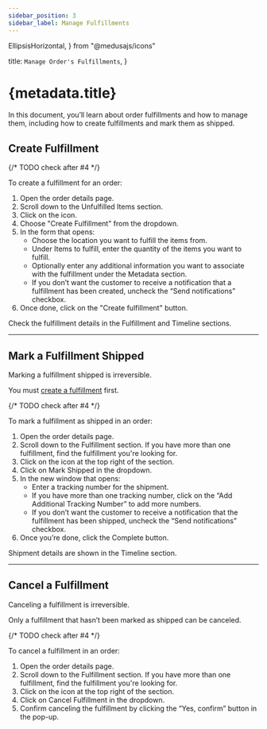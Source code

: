 ```yaml
---
sidebar_position: 3
sidebar_label: Manage Fulfillments
---
```


  EllipsisHorizontal, 
} from "@medusajs/icons"

  title: `Manage Order's Fulfillments`,
}

# {metadata.title}

In this document, you’ll learn about order fulfillments and how to manage them, including how to create fulfillments and mark them as shipped.

## Create Fulfillment

{/* TODO check after #4 */}

To create a fulfillment for an order:

1. Open the order details page.
2. Scroll down to the Unfulfilled Items section.
3. Click on the <InlineIcon Icon={EllipsisHorizontal} alt="three-dots" /> icon.
4. Choose "Create Fulfillment" from the dropdown.
5. In the form that opens:
    - Choose the location you want to fulfill the items from.
    - Under Items to fulfill, enter the quantity of the items you want to fulfill.
    - Optionally enter any additional information you want to associate with the fulfillment under the Metadata section.
    - If you don’t want the customer to receive a notification that a fulfillment has been created, uncheck the “Send notifications” checkbox.
6. Once done, click on the "Create fulfillment" button.

Check the fulfillment details in the Fulfillment and Timeline sections.

---

## Mark a Fulfillment Shipped

<Note type="warning">

Marking a fulfillment shipped is irreversible.

</Note>

<Note type="check">

You must [create a fulfillment](#create-fulfillment) first.

</Note>

{/* TODO check after #4 */}

To mark a fulfillment as shipped in an order:

1. Open the order details page.
2. Scroll down to the Fulfillment section. If you have more than one fulfillment, find the fulfillment you're looking for.
3. Click on the <InlineIcon Icon={EllipsisHorizontal} alt="three-dots" /> icon at the top right of the section.
4. Click on Mark Shipped in the dropdown.
5. In the new window that opens:
    - Enter a tracking number for the shipment.
    - If you have more than one tracking number, click on the “Add Additional Tracking Number” to add more numbers.
    - If you don’t want the customer to receive a notification that the fulfillment has been shipped, uncheck the “Send notifications” checkbox.
6. Once you’re done, click the Complete button.

Shipment details are shown in the Timeline section.

---

## Cancel a Fulfillment

<Note type="warning">

Canceling a fulfillment is irreversible.

</Note>

<Note type="check">

Only a fulfillment that hasn’t been marked as shipped can be canceled.

</Note>

{/* TODO check after #4 */}

To cancel a fulfillment in an order:

1. Open the order details page.
2. Scroll down to the Fulfillment section. If you have more than one fulfillment, find the fulfillment you're looking for.
3. Click on the <InlineIcon Icon={EllipsisHorizontal} alt="three-dots" /> icon at the top right of the section.
4. Click on Cancel Fulfillment in the dropdown.
5. Confirm canceling the fulfillment by clicking the “Yes, confirm” button in the pop-up.

